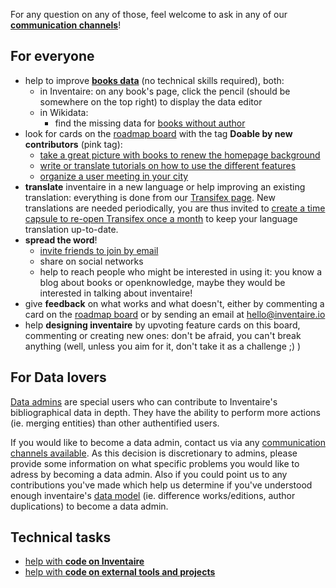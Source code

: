 <!-- LANG:EN, title="How to contribute"-->

For any question on any of those, feel welcome to ask in any of our '''[[Communication channels|communication channels]]'''!

== For everyone ==

* help to improve '''[[Data|books data]]''' (no technical skills required), both:
** in Inventaire: on any book's page, click the pencil (should be somewhere on the top right) to display the data editor
** in Wikidata:
*** find the missing data for [http://tools.wmflabs.org/wikidata-game/#mode=no_author books without author]
* look for cards on the [https://trello.com/b/0lKcsZDj/inventaire-roadmap roadmap board] with the tag '''Doable by new contributors''' (pink tag):
** [https://trello.com/c/Ny3dfpkJ/97-take-a-great-picture-with-books-to-renew-the-homepage-background take a great picture with books to renew the homepage background]
** [[Tutorials|write or translate tutorials on how to use the different features]]
** [https://trello.com/c/EexK1Uve/98-organize-a-user-meeting-in-your-city organize a user meeting in your city]
* '''translate''' inventaire in a new language or help improving an existing translation: everything is done from our [https://www.transifex.com/inventaire/inventaire/ Transifex page]. New translations are needed periodically, you are thus invited to [http://maxlath.eu/projects/time-capsule/ create a time capsule to re-open Transifex once a month] to keep your language translation up-to-date.
* '''spread the word'''!
** [https://inventaire.io/network/friends invite friends to join by email]
** share on social networks
** help to reach people who might be interested in using it: you know a blog about books or openknowledge, maybe they would be interested in talking about inventaire!
* give '''feedback''' on what works and what doesn't, either by commenting a card on the [https://trello.com/b/0lKcsZDj/inventaire-roadmap roadmap board] or by sending an email at [mailto:hello@inventaire.io hello@inventaire.io]
* help '''designing inventaire''' by upvoting feature cards on this board, commenting or creating new ones: don't be afraid, you can't break anything (well, unless you aim for it, don't take it as a challenge ;) )

== For Data lovers ==

[[Roles and access levels|Data admins]] are special users who can contribute to Inventaire's bibliographical data in depth. They have the ability to perform more actions (ie. merging entities) than other authentified users.

If you would like to become a data admin, contact us via any [[Communication_channels|communication channels available]]. As this decision is discretionary to admins, please provide some information on what specific problems you would like to adress by becoming a data admin. Also if you could point us to any contributions you've made which help us determine if you've understood enough inventaire's [[Data|data model]] (ie. difference works/editions, author duplications) to become a data admin.

== Technical tasks ==

* [https://github.com/inventaire/inventaire/wiki#new-contributors help with '''code on Inventaire''']
* [https://github.com/inventaire/inventaire/wiki/wishlist help with '''code on external tools and projects''']

